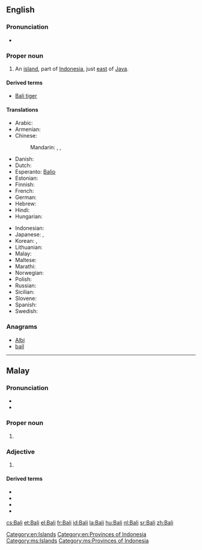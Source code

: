 {{also|bali|bāli}}
==English==
{{wikipedia}}

===Pronunciation===
* {{IPA|/ˈbɑːli/}}

===Proper noun===
{{en-proper noun}}

# An [[island]], part of [[Indonesia]], just [[east]] of [[Java]].

====Derived terms====
* [[Bali tiger]]

====Translations====
{{trans-top|name of island}}
* Arabic: {{t|ar|بالي|m|tr=baaliy}}
* Armenian: {{t|hy|Բալի|tr=Bali|sc=Armn}}
* Chinese:
*: Mandarin: {{t|cmn|巴厘島|sc=Hani}}, {{t+|cmn|巴厘岛|tr=Bālí dǎo|sc=Hani}}, {{t+|cmn|巴厘|tr=Bālí|sc=Hani}}
* Danish: {{t|da|Bali}}
* Dutch: {{t+|nl|Bali}}
* Esperanto: [[Balio]]
* Estonian: {{t+|et|Bali}}
* Finnish: {{t|fi|Bali}}
* French: {{t+|fr|Bali|m}}
* German: {{t|de|Bali|n}}
* Hebrew: {{t|he|באלי|tr=Bali}}
* Hindi: {{t|hi|बाली|tr=bālī}}
* Hungarian: {{t+|hu|Bali}}
{{trans-mid}}
* Indonesian: {{t+|id|Bali}}
* Japanese: {{t|ja|バリ島|tr=ばりとう, Bari-tō}}, {{t|ja|バリ|tr=Bari}}
* Korean: {{t|ko|발리 섬|tr=Balli-seom|sc=Hang}}, {{t|ko|발리|tr=Balli|sc=Hang}}
* Lithuanian: {{t|lt|Balis}}
* Malay: {{t|ms|Bali}}
* Maltese: {{t|mt|Bali}}
* Marathi: {{t|mr|बाली|tr=bālī|sc=Deva}}
* Norwegian: {{t|no|Bali}}
* Polish: {{t|pl|Bali}}
* Russian: {{t|ru|Бали|m|tr=Báli}}
* Sicilian: {{t|scn|Bali}}
* Slovene: {{t|sl|Bali}}
* Spanish: {{t|es|Bali|m}}
* Swedish: {{t|sv|Bali}}
{{trans-bottom}}

===Anagrams===
* [[Albi#English|Albi]]
* [[bail#English|bail]]

[[Category:en:Islands]]
[[Category:en:Provinces of Indonesia]]

----

==Malay==
{{wikipedia|lang=ms}}

===Pronunciation===
* {{IPA|/bali/|lang=ms}}
* {{rhymes|ali|li|i|lang=ms}}

===Proper noun===
{{head|ms|proper noun}}

# {{l/en|Bali}} {{qualifier|name of island}}

===Adjective===
{{head|ms|adjective}}

# {{l/en|Balinese}} {{qualifier|of, or relating to Bali, or its inhabitants, language}}

====Derived terms====
* {{l|ms|bahasa Bali}}
* {{l|ms|harimau Bali}}
* {{l|ms|kucing Bali}}
* {{l|ms|orang Bali}}

[[Category:ms:Islands]]
[[Category:ms:Provinces of Indonesia]]

[[cs:Bali]]
[[et:Bali]]
[[el:Bali]]
[[fr:Bali]]
[[id:Bali]]
[[la:Bali]]
[[hu:Bali]]
[[nl:Bali]]
[[sr:Bali]]
[[zh:Bali]]